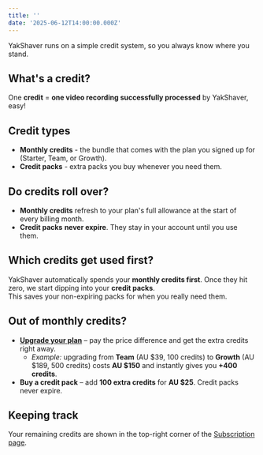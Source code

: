 ```yaml
---
title: ''
date: '2025-06-12T14:00:00.000Z'
---
```


YakShaver runs on a simple credit system, so you always know where you stand.

## What's a credit?

One **credit** = **one video recording successfully processed** by YakShaver, easy!

## Credit types

* **Monthly credits** - the bundle that comes with the plan you signed up for (Starter, Team, or Growth).
* **Credit packs** - extra packs you buy whenever you need them.

## Do credits roll over?

* **Monthly credits** refresh to your plan's full allowance at the start of every billing month.
* **Credit packs** **never expire**. They stay in your account until you use them.

## Which credits get used first?

YakShaver automatically spends your **monthly credits first**. Once they hit zero, we start dipping into your **credit packs**. \
This saves your non-expiring packs for when you really need them.

## Out of monthly credits?

* **[Upgrade your plan](https://portal.yakshaver.ai/settings/plan)** – pay the price difference and get the extra credits right away.
  * *Example:* upgrading from **Team** (AU $39, 100 credits) to **Growth** (AU $189, 500 credits) costs **AU $150** and instantly gives you **+400 credits**.
* **Buy a credit pack** – add **100 extra credits** for **AU $25**. Credit packs never expire.

## Keeping track

Your remaining credits are shown in the top-right corner of the [Subscription page](https://portal.yakshaver.ai/settings/plan).
